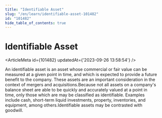 ```yaml
---
title: "Identifiable Asset"
slug: "/en/learn/identifiable-asset-101482"
id: "101482"
hide_table_of_contents: true
---
```



# Identifiable Asset

<ArticleMeta id={101482} updatedAt={'2023-09-26 13:58:54'} />
<div className='border-solid border-b border-t-0 my-4 border-[var(--ifm-color-gray-300)]' />

An identifiable asset is an asset whose commercial or fair value can be measured at a given point in time, and which is expected to provide a future benefit to the company. These assets are an important consideration in the context of mergers and acquisitions.Because not all assets on a company's balance sheet are able to be quickly and accurately valued at a point in time, only those which are may be classified as identifiable. Examples include cash, short-term liquid investments, property, inventories, and equipment, among others.Identifiable assets may be contrasted with goodwill.
